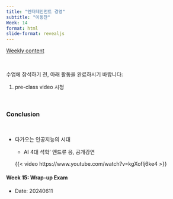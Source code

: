 ```yaml
---
title: "엔터테인먼트 경영"
subtitle: "이동찬" 
Week: 14
format: html
slide-format: revealjs
---
```


[Weekly content](https://changjunlee.com/teaching/cul_tech_101/weekly_2/)

<br>

수업에 참석하기 전, 아래 활동을 완료하시기 바랍니다:

1.  pre-class video 시청

<br>

### **Conclusion**

<br>

-   다가오는 인공지능의 시대

    -   AI 4대 석학' 앤드류 응, 공개강연

    {{< video https://www.youtube.com/watch?v=kgXofIj6ke4 >}}


#### **Week 15: Wrap-up Exam**

-   Date: 20240611